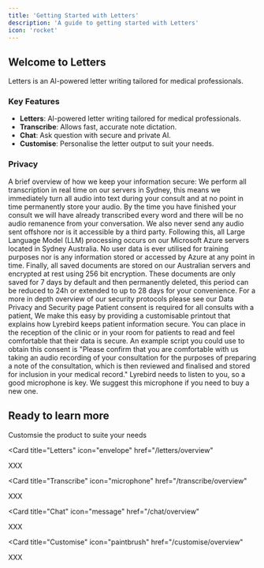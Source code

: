 ```yaml
---
title: 'Getting Started with Letters'
description: 'A guide to getting started with Letters'
icon: 'rocket'
---
```


## Welcome to Letters

Letters is an AI-powered letter writing tailored for medical professionals.

### Key Features

- **Letters**: AI-powered letter writing tailored for medical professionals.
- **Transcribe**: Allows fast, accurate note dictation.
- **Chat**: Ask question with secure and private AI.
- **Customise**: Personalise the letter output to suit your needs.


### Privacy

<AccordionGroup>

<Accordion icon="shield" title="Privacy & Security Overview">
A brief overview of how we keep your information secure:
We perform all transcription in real time on our servers in Sydney, this means we immediately turn all audio into text during your consult and at no point in time permanently store your audio. By the time you have finished your consult we will have already transcribed every word and there will be no audio remanence from your conversation. We also never send any audio sent offshore nor is it accessible by a third party.
Following this, all Large Language Model (LLM) processing occurs on our Microsoft Azure servers located in Sydney Australia. No user data is ever utilised for training purposes nor is any information stored or accessed by Azure at any point in time.
Finally, all saved documents are stored on our Australian servers and encrypted at rest using 256 bit encryption. These documents are only saved for 7 days by default and then permanently deleted, this period can be reduced to 24h or extended to up to 28 days for your convenience.
For a more in depth overview of our security protocols please see our Data Privacy and Security page
</Accordion>
<Accordion icon="person" title="Patient Consent">
  Patient consent is required for all consults with a patient, We make this easy by providing a customisable printout that explains how Lyrebird keeps patient information secure. You can place in the reception of the clinic or in your room for patients to read and feel comfortable that their data is secure.
An example script you could use to obtain this consent is "Please confirm that you are comfortable with us taking an audio recording of your consultation for the purposes of preparing a note of the consultation, which is then reviewed and finalised and stored for inclusion in your medical record."
Lyrebird needs to listen to you, so a good microphone is key. We suggest this microphone if you need to buy a new one.
</Accordion>

</AccordionGroup>

## Ready to learn more

Customsie the product to suite your needs

<CardGroup>

<Card title="Letters" 
  icon="envelope" 
  href="/letters/overview"
  >
  XXX
</Card>

<Card
  title="Transcribe"
  icon="microphone"
  href="/transcribe/overview"
>
  XXX
</Card>

<Card
  title="Chat"
  icon="message"
  href="/chat/overview"
>
  XXX
</Card>

<Card
  title="Customise"
  icon="paintbrush"
  href="/customise/overview"
>
  XXX
</Card>

</CardGroup>
